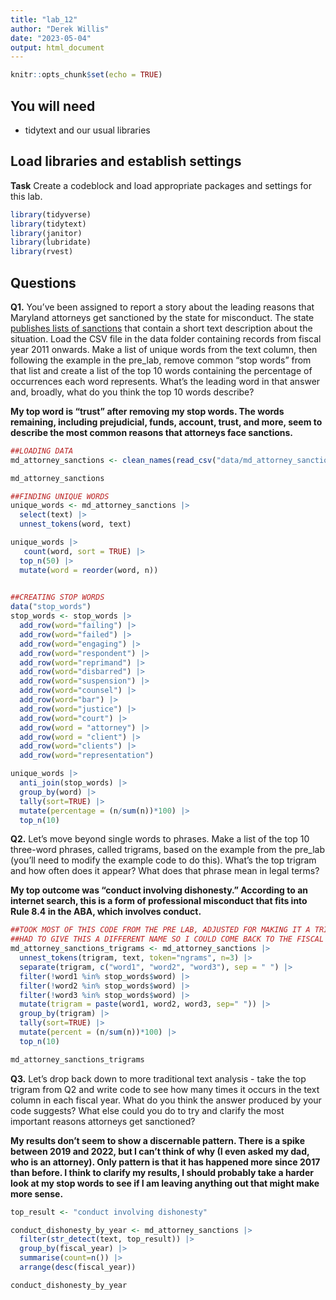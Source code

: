```yaml
---
title: "lab_12"
author: "Derek Willis"
date: "2023-05-04"
output: html_document
---
```


```r
knitr::opts_chunk$set(echo = TRUE)
```

## You will need

* tidytext and our usual libraries

## Load libraries and establish settings

**Task** Create a codeblock and load appropriate packages and settings for this lab.

```r
library(tidyverse)
library(tidytext)
library(janitor)
library(lubridate)
library(rvest)
```

## Questions

**Q1.** You've been assigned to report a story about the leading reasons that Maryland attorneys get sanctioned by the state for misconduct. The state [publishes lists of sanctions](https://www.courts.state.md.us/attygrievance/sanctions) that contain a short text description about the situation. Load the CSV file in the data folder containing records from fiscal year 2011 onwards. Make a list of unique words from the text column, then following the example in the pre_lab, remove common "stop words" from that list and create a list of the top 10 words containing the percentage of occurrences each word represents. What's the leading word in that answer and, broadly, what do you think the top 10 words describe?

**My top word is "trust" after removing my stop words. The words remaining, including prejudicial, funds, account, trust, and more, seem to describe the most common reasons that attorneys face sanctions.**  

```r
##LOADING DATA
md_attorney_sanctions <- clean_names(read_csv("data/md_attorney_sanctions.csv"))

md_attorney_sanctions
```
```r
##FINDING UNIQUE WORDS
unique_words <- md_attorney_sanctions |> 
  select(text) |>
  unnest_tokens(word, text)

unique_words |>
   count(word, sort = TRUE) |>
  top_n(50) |>
  mutate(word = reorder(word, n))
  
```
```r
##CREATING STOP WORDS 
data("stop_words")
stop_words <- stop_words |>
  add_row(word="failing") |>
  add_row(word="failed") |>
  add_row(word="engaging") |>
  add_row(word="respondent") |>
  add_row(word="reprimand") |>
  add_row(word="disbarred") |>
  add_row(word="suspension") |>
  add_row(word="counsel") |>
  add_row(word="bar") |>
  add_row(word="justice") |>
  add_row(word="court") |> 
  add_row(word = "attorney") |> 
  add_row(word = "client") |> 
  add_row(word="clients") |> 
  add_row(word="representation") 
```

```r
unique_words |>
  anti_join(stop_words) |>
  group_by(word) |>
  tally(sort=TRUE) |>
  mutate(percentage = (n/sum(n))*100) |>
  top_n(10)
```
**Q2.** Let's move beyond single words to phrases. Make a list of the top 10 three-word phrases, called trigrams, based on the example from the pre_lab (you'll need to modify the example code to do this). What's the top trigram and how often does it appear? What does that phrase mean in legal terms?

**My top outcome was "conduct involving dishonesty." According to an internet search, this is a form of professional misconduct that fits into Rule 8.4 in the ABA, which involves conduct.** 

```r

##TOOK MOST OF THIS CODE FROM THE PRE LAB, ADJUSTED FOR MAKING IT A TRIGRAM INSTEAD OF A BIGRAM
##HAD TO GIVE THIS A DIFFERENT NAME SO I COULD COME BACK TO THE FISCAL YEAR ELEMENT FOR THE NEXT QUESTION; WHEN I ORIGINALLY DID THIS, I GAVE IT THE SAME NAME AND IT TOOK OUT FISCAL YEAR
md_attorney_sanctions_trigrams <- md_attorney_sanctions |>
  unnest_tokens(trigram, text, token="ngrams", n=3) |>
  separate(trigram, c("word1", "word2", "word3"), sep = " ") |>
  filter(!word1 %in% stop_words$word) |>
  filter(!word2 %in% stop_words$word) |>
  filter(!word3 %in% stop_words$word) |>
  mutate(trigram = paste(word1, word2, word3, sep=" ")) |>
  group_by(trigram) |>
  tally(sort=TRUE) |>
  mutate(percent = (n/sum(n))*100) |>
  top_n(10)
```
```r
md_attorney_sanctions_trigrams
```

**Q3.** Let's drop back down to more traditional text analysis - take the top trigram from Q2 and write code to see how many times it occurs in the text column in each fiscal year. What do you think the answer produced by your code suggests? What else could you do to try and clarify the most important reasons attorneys get sanctioned?

**My results don't seem to show a discernable pattern. There is a spike between 2019 and 2022, but I can't think of why (I even asked my dad, who is an attorney). Only pattern is that it has happened more since 2017 than before. I think to clarify my results, I should probably take a harder look at my stop words to see if I am leaving anything out that might make more sense. ** 

```r
top_result <- "conduct involving dishonesty"

conduct_dishonesty_by_year <- md_attorney_sanctions |>
  filter(str_detect(text, top_result)) |>
  group_by(fiscal_year) |>
  summarise(count=n()) |>
  arrange(desc(fiscal_year))

conduct_dishonesty_by_year
```
